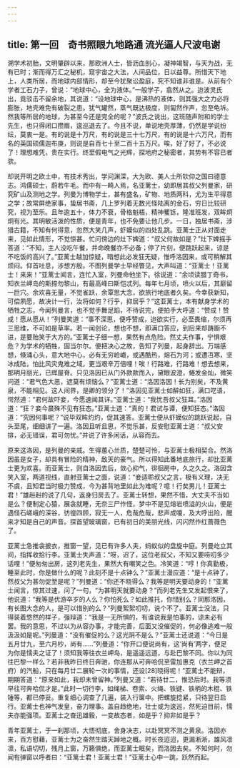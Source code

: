 ```yaml
---
---
---
```

title: 第一回　奇书照眼九地路通 流光逼人尺波电谢
---



溯学术初胎，文明肇辟以来，那欧洲人士，皆沥血剖心，凝神竭智，与天为战，无有已时；渐而得万汇之秘机，窥宇宙之大法，人间品位，日以益尊。所惜天下地上，人类所居，而地球内部情形，却至今犹聚讼盈庭，究不知谁非谁是。从前有个学者工石力子，曾说：“地球中心，全为液体。”一般学子，翕然从之。迨波灵氏出，竟驳击不留余地，其说道：“设地球中心，是沸热的液体，则其强大之力必将膨胀，地壳难免有破裂之患。犹气罐然，蒸气既达极度，则匐然作声，忽至龟坼。然我等所居的地球，为甚至今还是完全的呢？”波氏之说出，这班随声附和的学士先生，也只得闭口攒眉，逡巡退去了。今且不说，单说地壳厚薄，仍然是学说纷纭，莫衷一是。有的说是十万尺，有的说是三十七万尺，有的说是十六万尺，而有名的英国硕儒迦布庚，则说是自百七十至二百十五万尺。唉，好了好了，不必说了！理想难凭，贵在实行。终至假电气之光辉，探地府之秘密者，其势有不容已者欤。

却说开明之欧土中，有技术秀出，学问渊深，大为欧、美人士所钦仰之国曰德意志。鸿儒硕士，蔚若牛毛。而中有一畸人焉，名亚蓠士，幼即居其叔父列曼家，研究矿山及测地之学。列曼为博物学士，甚有盛名，矿物、地质两科，尤为生平得意之学；故常屏绝家事，蛰居书斋，几上罗列着无数光怪陆离的金石，穷日比较研究，视为至乐。且年逾五十，体力不衰，骨格魁梧，精神矍铄，隆准班发，双眸炯炯有光。其明敏活泼的性质，便是青年，也不免要让他几步。一日，独居书斋，涉猎古籍，不知有何得意，忽然大笑几声，虾蟆似的四处乱跳。亚蓠士正从对面走来，见如此情形，不觉惊甚。忙问傍边的灶下婢道：“叔父何故如是？”灶下婢摇手答道：“不知，主人没吃午餐，并命晚餐亦不必备；停了片刻，便跳跃起来，谅是不吃饭的高兴了。”亚蓠士越加惊疑，暗想此必发狂无疑，惟呼洛因来，或可稍解其烦闷。仰首吐息，涉想方殷。不图列曼学士早经瞥见，大声叫道：“亚蓠士！亚蓠士！来来！”亚蓠士闻言，连忙入室，列曼命他坐下。徐说道：“余顷读腊丁奇书，知衣兰岬岛的斯捺勿黎山，有最高峰曰斯恺忒列。每年七月顷，喷火以后，其巅留一巨穴。余欢喜无量，不觉雀跃，余覃思大念，欲旅行地底者久矣。今幸获新知，可偿夙愿，故决计一行，汝将如何？行乎，抑居乎？”这亚蓠士，本有献身学术的牺牲之志，今闻列曼言，也不觉手舞足蹈，不待说完，便拍手大呼道：“赞成！赞成！愿从愿从！”列曼笑道：“事不深思，便呼赞成，迨欲实行，必至畏缩，尔须再三思维，不可如是草率。若一闻创论，想也不想，即满口答应，到后来却踌蹰不进，是要贻笑于大方的。”亚蓠士子细一想，果然有点危险。然丈夫作事，宁惧艰危？为学术的牺牲，固当尔尔。便把决心之故，告知了列曼，起身辞出。万端感想，倏涌心头，意大地中心，必有无穷崄巇，或遇酷热，熔石为河；或遭冱寒，坚冰成陆，怕比风灾鬼难之域，更当艰辛万倍哩！唉！行路难，行路难！想去想来，那明月丽光，已辉屋脊。只见洛因已从门外款款而入，黛眼波澄，蜷发金灿，微笑问道：“君气色大恶，遮莫有烦恼么？”亚蓠士道：“洛因洛因！长为别矣，不及黄泉，不能相见。这人间界，是卿的领分了！”洛因见亚蓠士如醉如狂，满口呓语，愕然道：“君何故吓妾，今愿速闻其详。”亚蓠士道：“我忧吾叔父狂耳。”洛因道：“狂？妾今晨殊不见有狂态。”亚蓠士道：“真的！君试与谭，便知狂态。”洛因道：“究因何事呢？”说毕双眸灼灼，促其速答。亚蓠士便从虾蟆似的跳跃说起，自头至尾，细细讲了一遍。洛因且听且思，不觉乐甚，反安慰亚蓠士道：“叔父安排，必无错误，君可勿忧。”并说了许多闲话，从容而去。

原来这洛因，是列曼的亲戚。生得蕙心兰质，楚楚可怜，与亚蓠士极相契合。然洛因虽是女子，却具有冒险的精神，敌天的豪气。所以得知此番地底旅行，却比亚蓠士更为欢喜。而亚蓠士，则自洛因去后，敛心抑气，徘徊房中，久之久之。洛因含笑入室，两道视线，直射亚蓠士之面，说道：“妾适聆叔父之言，极有义理，决无不虞，且知君当时极力赞成，今为甚背地里如此为难呢？噫！行矣男儿！亚蓠士君！”雄赳赳的说了几句，返身归房去了。亚蓠士转想，果然不惜，大丈夫不当如是么？便制定心猿，展衾就睡，无奈三尸作怪，梦中不是见熔岩喷溢的火山，便是遇怪石嵯峨的深谷，彷徨四顾，寂无一人，危哉危哉，悲声成嗄，及大呼出险，醒来才知是自己的声音。探首望玻璃窗，已有初日的美丽光线，闪闪然作红蔷薇色了。

亚蓠士急推衾披衣，推窗一望，见已有许多人夫，蚂蚁似的盘旋中庭。列曼屹立其间，指挥收拾行李。亚蓠士失声道：“呀，迟了，这位老叔父，不知又要唠叨多少话哩！”便匆匆出房，这列老先生，果然大有嘲笑之色。冷笑道：“哼！你真勤极，睡至此时，你是做什么的呢？此刻不是十点钟么？”亚蓠士漫应道：“是十点钟了，然叔父为甚勿促至是呢？”列曼道：“你还不晓得么？我等是明天要动身的！”亚蓠士闻言，惊其过速，问了一句，“为甚明天就要动身？”而列老先生又发起恨来了，他说道：“我等是优游卒岁的人么？你怕死么？如此推托，你惜别么？同那洛因，有长图大念的人，是可以惜别的么？”列曼絮絮叨叨，说个不了。亚蓠士没法，只得装着悠然的样子，强辩道：“我是一无所惧的，有谁说我是怕事的，谅未必有罢。我的意思，不过以为从容办事，才能完善，后面又没催促的，何必像逃难一般汲汲如是呢。”列曼道：“没有催促的么？这光阴不是么？”亚蓠士还说道：“今日是五月廿九，至六月杪，尚有……”列曼道：“你开口便说尚有，这‘尚有’两字，便足为你是懦夫之证了！须知我等往衣兰岬岛，是遥遥远道，与赴巴黎不同。你以为同往巴黎一样么？若非我昨日终日奔驰，你连那从可奔哈侃至雷加惠克（衣兰岬之首府）的汽船，只在每月廿二展轮一次的事情，还设[28]晓得呢！”亚蓠士不能辩，期期答道：“原来如此，我却未曾留神。”列曼又道：“若待廿二，惟恐后时。我等须早往可奔哈侃才是。”此时一切行李，如绳梯、卷索、火绳、铁键、铁柄的木棍、铁锤等，都已停妥。重复细心调查了几遍，装入行箧中。把螺旋捻紧，只待翌日启行。亚蓠士也神气发皇，奋力理事。盖自趋绝地，壮士或为逡巡，然死迫目前，懦夫亦能强项。亚蓠士之奋迅雄毅，一变故态者，如是乎？抑非如是乎？

青年亚蓠士，于一刹那顷，大悟彻底，舍身决志，以赴冥冥不测之黄泉。洛因亦来，百方慰藉，亚蓠士为之奋然生踏天踔地之概。时长夜迢迢，更漏淅淅，雄风凛凛，私语切切，残月上窗，万籁俱绝，而亚蓠士眠矣，而洛因去矣。不知何时，勿闻有弹窗以呼者曰：“亚篱士君！亚蓠士君！”亚蓠士心中一跳，跃然而起。